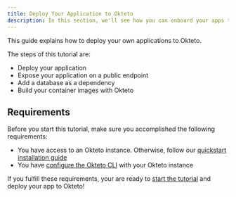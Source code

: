 ```yaml
---
title: Deploy Your Application to Okteto
description: In this section, we'll see how you can onboard your apps to Okteto
---
```


This guide explains how to deploy your own applications to Okteto.

The steps of this tutorial are:

- Deploy your application
- Expose your application on a public endpoint
- Add a database as a dependency
- Build your container images with Okteto

## Requirements

Before you start this tutorial, make sure you accomplished the following requirements:

- You have access to an Okteto instance. Otherwise, follow our [quickstart installation guide](get-started/quickstart-guide.mdx)
- You have [configure the Okteto CLI](get-started/install-okteto-cli.mdx) with your Okteto instance

If you fulfill these requirements, your are ready to [start the tutorial](deploy-your-app/deploy.mdx) and deploy your app to Okteto!
